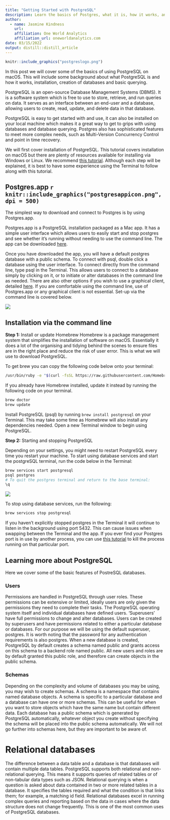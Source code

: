 ```yaml
---
title: "Getting Started with PostgreSQL"
description: Learn the basics of Postgres, what it is, how it works, and how to install it on macOS
author:
  - name: Jasmine Kindness 
    url: 
    affiliation: One World Analytics
    affiliation_url: oneworldanalytics.com
date: 03/15/2022
output: distill::distill_article
---
```


```r

knitr::include_graphics("postgreslogo.png")
```

In this post we will cover some of the basics of using PostgreSQL on macOS. This will include some background about what PostgreSQL is and how it works, installation, creation of databases and basic querying.

PostgreSQL is an open-source Database Management Systems (DBMS). It is a software system which is free to use to store, retrieve, and run queries on data. It serves as an interface between an end-user and a database, allowing users to create, read, update, and delete data in that database. 

PostgreSQL is easy to get started with and use, it can also be installed on your local machine which makes it a great way to get to grips with using databases and database querying.  Postgres also has sophisticated features to meet more complex needs, such as Multi-Version Concurrency Control and point in time recovery.

We will first cover installation of PostgreSQL. This tutorial covers installation on macOS but there are plenty of resources available for installing via Windows or Linux. We recommend [this tutorial](https://www.postgresqltutorial.com/postgresql-getting-started/). Although each step will be explained, it is best to have some experience using the Terminal to follow along with this tutorial.

## Postgres.app      `r knitr::include_graphics("postgresappicon.png", dpi = 500)`

The simplest way to download and connect to Postgres is by using Postgres.app. 

Postgres.app is a PostgreSQL installation packaged as a Mac app. It has a simple user interface which allows users to easily start and stop postgres and see whether it's running without needing to use the command line. The app can be downloaded [here](https://postgresapp.com/downloads.html).

Once you have downloaded the app, you will have a default postgres database with a public schema. To connect with psql, double click a database using the user interface. To connect directly from the command line, type psql in the Terminal. This allows users to connect to a database simply by clicking on it, or to initiate or alter databases in the command line as needed. There are also other options if you wish to use a graphical client, detailed [here](https://postgresapp.com).  If you are comfortable using the command line, use of Postgres.app or any graphical client is not essential. Set-up via the command line is covered below.

![](appscreenshot.png)

## Installation via the command line

**Step 1:** Install or update Homebrew
Homebrew is a package management system that simplifies the installation of software on macOS. Essentially it does a lot of the organising and tidying behind the scenes to ensure files are in the right place and reduce the risk of user error. This is what we will use to download PostgreSQL.

To get brew you can copy the following code below onto your terminal:

```zsh
/usr/bin/ruby -e "$(curl -fsSL https://raw.githubusercontent.com/Homebrew/install/master/install)"
```

If you already have Homebrew installed, update it instead by running the following code on your terminal.

```zsh
brew doctor
brew update
```

Install PostgreSQL (psql) by running `brew install postgresql` on your Terminal. This may take some time as Homebrew will also install any dependencies needed. Open a new Terminal window to begin using PostgreSQL.

**Step 2:** Starting and stopping PostgreSQL

Depending on your settings, you might need to restart PostgreSQL every time you restart your machine. To start using database services and start the postgreSQL terminal, run the code below in the Terminal:

```zsh
brew services start postgresql
psql postgres
# To quit the postgres terminal and return to the base terminal:
\q
```

![](terminalscreenshot.png)

To stop using database services, run the following:

```zsh

brew services stop postgresql

```


If you haven't explicitly stopped postgres in the Terminal it will continue to listen in the background using port 5432. This can cause issues when swapping between the Terminal and the app. If you ever find your Postgres port is in use by another process, you can use [this tutorial](https://www.btaz.com/mac-os-x/find-the-process-listening-to-port-on-mac-os-x/) to kill the process running on that particular port. 

## Learning more about PostgreSQL

Here we cover some of the basic features of PostreSQL databases.

### Users 

Permissions are handled in PostgreSQL through user roles. These permissions can be extensive or limited, ideally users are only given the permissions they need to complete their tasks. The PostgreSQL operating system itself and individual databases have defined users. 'Superusers' have full permissions to change and alter databases. Users can be created by superusers and have permissions related to either a particular database or databases.  For our purpose we will be using the default superuser, postgres. It is worth noting that the password for any authentication requirements is also postgres. When a new database is created, PostgreSQL by default creates a schema named public and grants access on this schema to a backend role named public. All new users and roles are by default granted this public role, and therefore can create objects in the public schema.

### Schemas

Depending on the complexity and volume of databases you may be using, you may wish to create schemas. A schema is a namespace that contains named database objects. A schema is specific to a particular database and a database can have one or more schemas. This can be useful for when you want to store objects which have the same name but contain different data. Each database has a public schema which is generated by PostgreSQL automatically, whatever object you create without specifying the schema will be placed into the public schema automatically. We will not go further into schemas here, but they are important to be aware of.

# Relational databases

The difference between a data table and a database is that databases will contain multiple data tables. PostgreSQL supports both relational and non-relational querying. This means it supports queries of related tables or of non-tabular data types such as JSON. Relational querying is when a question is asked about data contained in two or more related tables in a database. It specifies the tables required and what the condition is that links them; for example, a matching id field. Relational databases excel in running complex queries and reporting based on the data in cases where the data structure does not change frequently. This is one of the most common uses of PostgreSQL databases.

